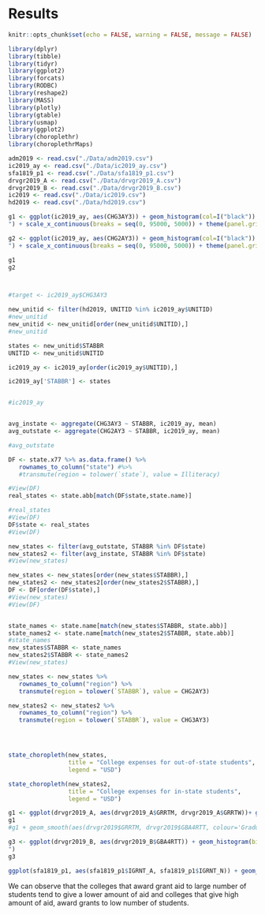 # Results

```r
knitr::opts_chunk$set(echo = FALSE, warning = FALSE, message = FALSE)
```

```r
library(dplyr)
library(tibble)
library(tidyr)
library(ggplot2)
library(forcats)
library(RODBC)
library(reshape2)
library(MASS)
library(plotly)
library(gtable)
library(usmap)
library(ggplot2)
library(choroplethr)
library(choroplethrMaps)
```


```r
adm2019 <- read.csv("./Data/adm2019.csv")
ic2019_ay <- read.csv("./Data/ic2019_ay.csv")
sfa1819_p1 <- read.csv("./Data/sfa1819_p1.csv")
drvgr2019_A <- read.csv("./Data/drvgr2019_A.csv")
drvgr2019_B <- read.csv("./Data/drvgr2019_B.csv")
ic2019 <- read.csv("./Data/ic2019.csv")
hd2019 <- read.csv("./Data/hd2019.csv")
```



```r
g1 <- ggplot(ic2019_ay, aes(CHG3AY3)) + geom_histogram(col=I("black")) + xlab("Out-of-state tuition and fees in 2019-20
") + scale_x_continuous(breaks = seq(0, 95000, 5000)) + theme(panel.grid.major = element_blank(), panel.grid.minor = element_blank())

g2 <- ggplot(ic2019_ay, aes(CHG2AY3)) + geom_histogram(col=I("black")) + xlab("In-state tuition and fees in 2019-20
") + scale_x_continuous(breaks = seq(0, 95000, 5000)) + theme(panel.grid.major = element_blank(), panel.grid.minor = element_blank())

g1
g2



#target <- ic2019_ay$CHG3AY3

new_unitid <- filter(hd2019, UNITID %in% ic2019_ay$UNITID)
#new_unitid
new_unitid <- new_unitid[order(new_unitid$UNITID),]
#new_unitid

states <- new_unitid$STABBR
UNITID <- new_unitid$UNITID

ic2019_ay <- ic2019_ay[order(ic2019_ay$UNITID),]

ic2019_ay['STABBR'] <- states


#ic2019_ay


avg_instate <- aggregate(CHG3AY3 ~ STABBR, ic2019_ay, mean)
avg_outstate <- aggregate(CHG2AY3 ~ STABBR, ic2019_ay, mean)

#avg_outstate

DF <- state.x77 %>% as.data.frame() %>% 
   rownames_to_column("state") #%>%
   #transmute(region = tolower(`state`), value = Illiteracy)

#View(DF)
real_states <- state.abb[match(DF$state,state.name)]

#real_states
#View(DF)
DF$state <- real_states
#View(DF)

new_states <- filter(avg_outstate, STABBR %in% DF$state)
new_states2 <- filter(avg_instate, STABBR %in% DF$state)
#View(new_states)

new_states <- new_states[order(new_states$STABBR),]
new_states2 <- new_states2[order(new_states2$STABBR),]
DF <- DF[order(DF$state),]
#View(new_states)
#View(DF)


state_names <- state.name[match(new_states$STABBR, state.abb)] 
state_names2 <- state.name[match(new_states2$STABBR, state.abb)] 
#state_names
new_states$STABBR <- state_names
new_states2$STABBR <- state_names2 
#View(new_states)

new_states <- new_states %>%  
   rownames_to_column("region") %>%
   transmute(region = tolower(`STABBR`), value = CHG2AY3)

new_states2 <- new_states2 %>%  
   rownames_to_column("region") %>%
   transmute(region = tolower(`STABBR`), value = CHG3AY3)




state_choropleth(new_states,
                 title = "College expenses for out-of-state students",
                 legend = "USD")

state_choropleth(new_states2,
                 title = "College expenses for in-state students",
                 legend = "USD")

```


```r
g1 <- ggplot(drvgr2019_A, aes(drvgr2019_A$GRRTM, drvgr2019_A$GRRTW))+ geom_point() + xlab("Graduation rate, men") + ylab("Graduation rate, women")
g1
#g1 + geom_smooth(aes(drvgr2019$GRRTM, drvgr2019$GBA4RTT, colour='Graduation rate  within 4 years')) + scale_colour_manual(name="legend", values=c("blue"))

g3 <- ggplot(drvgr2019_B, aes(drvgr2019_B$GBA4RTT)) + geom_histogram(bins = 20) + xlab("Graduation rate - Bachelor degree within 4 years, total
")
g3

```



```r
ggplot(sfa1819_p1, aes(sfa1819_p1$IGRNT_A, sfa1819_p1$IGRNT_N)) + geom_point(size = 1)

```

We can observe that the colleges that award grant aid to large number of students tend to give a lower amount of aid and colleges that give high amount of aid, award grants to low number of students.
